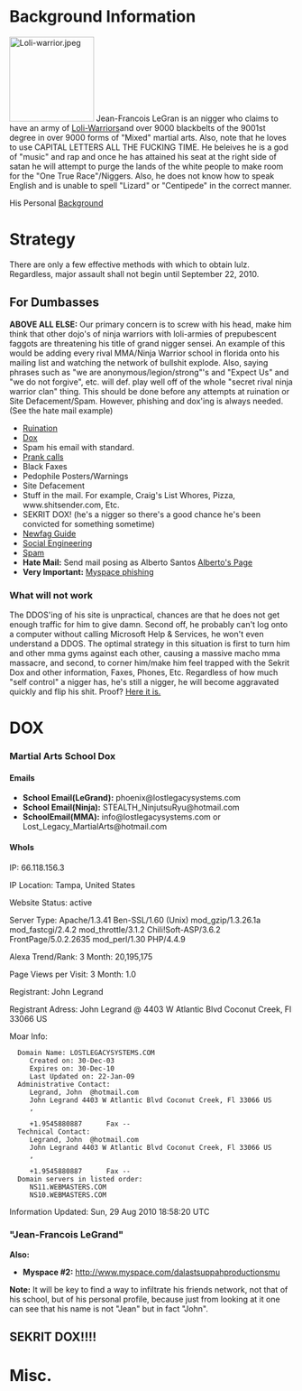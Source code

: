 {{Standard/Notices
| AnonMode = true
}}
{{Raid Infobox 
 | image         = [[File:Nigger.jpg|150px|center]]
 | legend        = Negro Kung Fu Master Le Grand
 | raid          = Enslaved Legacy
 | date          = August/September(September 22) 2010
 | target        = Jean-Francois LeGrand
 | casus         = Nigger Warriors
 | result        = n/a
 | notes         = [[Dox]] [[Ruin Life Tactics]] [[PsyOps]] [[Making Propaganda]] [[Social Engineering]] [[Wiretap]] [[Prank calls]] [[Proxy]] [[Spam List]]
 | otherraids    = N/A
 | irclocation   = [http://www.partyvan.info/wiki/Special:Mibbit IRC]
 | firstboard    = [http://rockstararmy.com/i/ RockStarArmy]
 | secondboard   = [http://711chan.org/i/ 711chan]
}}
=Background Information=
[[File:Loli-warrior.jpeg|150px|left]]
Jean-Francois LeGran is an nigger who claims to have an army of [http://www.lostlegacysystems.com/storm.html Loli-Warriors]and over 9000 blackbelts of the 9001st degree in over 9000 forms of "Mixed" martial arts. Also, note that he loves to use CAPITAL LETTERS ALL THE FUCKING TIME. He beleives he is a god of "music" and rap and once he has attained his seat at the right side of satan he will attempt to purge the lands of the white people to make room for the "One True Race"/Niggers. Also, he does not know how to speak English and is unable to spell "Lizard" or "Centipede" in the correct manner.



His Personal [http://www.lostlegacysystems.com/About.htm Background]

=Strategy=
There are only a few effective methods with which to obtain lulz. Regardless, major assault shall not begin until September 22, 2010.
==For Dumbasses==
'''ABOVE ALL ELSE:''' Our primary concern is to screw with his head, make him think that other dojo's of ninja warriors with loli-armies of prepubescent faggots are threatening his title of grand nigger sensei. An example of this would be adding every rival MMA/Ninja Warrior school in florida onto his mailing list and watching the network of bullshit explode. Also, saying phrases such as "we are anonymous/legion/strong"'s and "Expect Us" and "we do not forgive", etc. will def. play well off of the whole "secret rival ninja warrior clan" thing. This should be done before any attempts at ruination or Site Defacement/Spam. However, phishing and dox'ing is always needed.(See the hate mail example)
*[[Ruination]]
*[[Dox]]
*Spam his email with standard.
*[[Prank calls]]
*Black Faxes
*Pedophile Posters/Warnings
*Site Defacement
*Stuff in the mail. For example, Craig's List Whores, Pizza, www.shitsender.com, Etc.
*SEKRIT DOX! (he's a nigger so there's a good chance he's been convicted for something sometime)
*[[Newfag Guide]]
*[[Social Engineering]]
*[[Spam]]
*'''Hate Mail:''' Send mail posing as Alberto Santos [http://www.knockoutzonemiami.com/trainer_albertosantos.html Alberto's Page]
*'''Very Important:''' [[Myspace phishing]]
===What will not work===
The DDOS'ing of his site is unpractical, chances are that he does not get enough traffic for him to give damn. Second off, he probably can't log onto a computer without calling Microsoft Help & Services, he won't even understand a DDOS. The optimal strategy in this situation is first to turn him and other mma gyms against each other, causing a massive macho mma massacre, and second, to corner him/make him feel trapped with the Sekrit Dox and other information, Faxes, Phones, Etc. Regardless of how much "self control" a nigger has, he's still a nigger, he will become aggravated quickly and flip his shit. Proof? [http://www.lostlegacysystems.com/letter.html Here it is.]

=DOX=
===Martial Arts School Dox===

{{Standard/Dox
 | KnownAlias = Lost Legacy Systems
 | OtherAlias = 
 | Website = http://www.lostlegacysystems.com 
 | Blog = 
 | RealName =
 | HomePhone = 954 588-0887
 | CellPhone =  
 | Phone1 =  
 | Location = 1100 Lyons Rd Coconut Creek, FL 33066
 | Age = 
 | Birthday = 
 | Sex = 
 | MSN =
 | MSN 2 =
 | Yahoo =
 | Yahoo 2 =
 | Skype =
 | Skype 2 =
 | AIM =  
 | AIM 2 =
 | Facebook =
 | Myspace = http://www.myspace.com/lostlegacysystems
 | Twitter = http://www.twitter.com/MasterJuice
 | LJ =
 | Bebo =
 | Youtube = 
 | Wordpress =
 | Photobucket = 
 | LastFM =
 | Xfire =
 | Digg = 
 | SelectAlternatives = 
 | TweetMeme = 
 | Flickr = 
 | Relatives = 
}}
====Emails====
*'''School Email(LeGrand):''' phoenix@lostlegacysystems.com
*'''School Email(Ninja):''' STEALTH_NinjutsuRyu@hotmail.com
*'''SchoolEmail(MMA):''' info@lostlegacysystems.com or Lost_Legacy_MartialArts@hotmail.com
====WhoIs====

IP: 66.118.156.3

IP Location: Tampa, United States

Website Status: active

Server Type: Apache/1.3.41 Ben-SSL/1.60 (Unix) mod_gzip/1.3.26.1a mod_fastcgi/2.4.2 mod_throttle/3.1.2 Chili!Soft-ASP/3.6.2 FrontPage/5.0.2.2635 mod_perl/1.30 PHP/4.4.9

Alexa Trend/Rank: 3 Month: 20,195,175

Page Views per Visit: 3 Month: 1.0

Registrant: John Legrand 

Registrant Adress: John Legrand @ 4403 W Atlantic Blvd Coconut Creek, Fl 33066 US 

Moar Info:

   Domain Name: LOSTLEGACYSYSTEMS.COM 
      Created on: 30-Dec-03 
      Expires on: 30-Dec-10 
      Last Updated on: 22-Jan-09 
   Administrative Contact: 
      Legrand, John  @hotmail.com 
      John Legrand 4403 W Atlantic Blvd Coconut Creek, Fl 33066 US 
      ,   
       
      +1.9545880887      Fax -- 
   Technical Contact: 
      Legrand, John  @hotmail.com 
      John Legrand 4403 W Atlantic Blvd Coconut Creek, Fl 33066 US 
      ,   
       
      +1.9545880887      Fax -- 
   Domain servers in listed order: 
      NS11.WEBMASTERS.COM 
      NS10.WEBMASTERS.COM

Information Updated: Sun, 29 Aug 2010 18:58:20 UTC

==="Jean-Francois LeGrand"===
{{Standard/Dox
 | KnownAlias = phoenixrises360@gmail.com 
 | OtherAlias = Grand Master LeGrand, MasterJuice, Lord Pheonix, Jean-Francois LeGrand
 | Website = http://www.lostlegacysystems.com
 | Blog = 
 | RealName = "John LeGrand" (This is still unconfirmed)
 | HomePhone = 954-938-5181 (Call him and try to use ur 1337 social engineering skills on him for moar dox)
 | CellPhone =  
 | Phone1 =  
 | Location = 4771 5th NW Ave Fort Lauderdale, Florida (Fort Lauderdale/Pampano Beach Area)
 | Age = ~40
 | Birthday = 
 | Sex = Male/Nigger
 | MSN =
 | MSN 2 =
 | Yahoo =pheonixlegrand
 | Yahoo 2 =
 | Skype =
 | Skype 2 =
 | AIM =  
 | AIM 2 =
 | Facebook = 
 | Myspace = http://www.myspace.com/masterjuice 
 | Twitter = http://www.twitter.com/MasterJuice
 | LJ =
 | Bebo =
 | Youtube = 
 | Wordpress =
 | Photobucket = 
 | LastFM =
 | Xfire =
 | Digg = 
 | SelectAlternatives = 
 | TweetMeme = 
 | Flickr = 
 | Relatives = Kate M. LeGrand
 }}
'''Also:''' 
*'''Myspace #2:''' http://www.myspace.com/dalastsuppahproductionsmu

'''Note:'''
It will be key to find a way to infiltrate his friends network, not that of his school, but of his personal profile, because just from looking at it one can see that his name is not "Jean" but in fact "John".

==SEKRIT DOX!!!!==


=Misc.=
{{Quote| This nigger claims to run the "university of mixed martial arts" (lolwut), to hold over9000 black belts, and to be descended from a lineage of 1337 mystical fighters. His atrocity of a website is a testament to his inflated ego, nigger sense of style (AKA "bling"), and lack of substance| The Discovery Is Made.}}
{{Quote|AFRAKATA System of the Phoenix is inspired & based on the African Royal Arts and dealing on the based African Icons of the Nigerian Yoruba Tribe, THE ORISHAs. It combines an intricate and diverse mixture of total body movements consisting of kicks, throws, punches, blocks, and stunts to the variation of powerful African drumming. (Similar to the Brazilian’s Capoiera)|Jean LeGrand On Training Martial Arts To Niggers.}}
